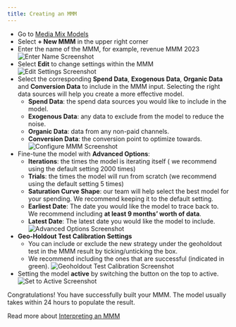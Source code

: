 ```yaml
---
title: Creating an MMM
---
```

- Go to [Media Mix Models](https://bimodal.io/mmm-options)
- Select **+ New MMM** in the upper right corner
- Enter the name of the MMM, for example, revenue MMM 2023
    ![Enter Name Screenshot](https://childish-evening-2be.notion.site/image/https%3A%2F%2Fprod-files-secure.s3.us-west-2.amazonaws.com%2Fdb2a3bd2-4ab6-4791-9fcb-408445a57de8%2F6d7e24f6-3e66-4222-bd4f-46576df34fe0%2FScreen_Shot_2023-10-31_at_1.38.27_pm.png?table=block&id=fcd10350-4d21-45b9-b487-2e2aa7729688&spaceId=db2a3bd2-4ab6-4791-9fcb-408445a57de8&width=380&userId=&cache=v2)
- Select **Edit** to change settings within the MMM
![Edit Settings Screenshot](https://childish-evening-2be.notion.site/image/https%3A%2F%2Fprod-files-secure.s3.us-west-2.amazonaws.com%2Fdb2a3bd2-4ab6-4791-9fcb-408445a57de8%2Fc80491c7-9f3b-4e54-95cf-f847e8eefa24%2FScreen_Shot_2023-10-31_at_1.39.42_pm.png?table=block&id=743084f6-51e7-4e8c-b482-9cb51f4ba29b&spaceId=db2a3bd2-4ab6-4791-9fcb-408445a57de8&width=1450&userId=&cache=v2)
- Select the corresponding **Spend Data**, **Exogenous Data**, **Organic Data** and **Conversion Data** to include in the MMM input. Selecting the right data sources will help you create a more effective model.
    - **Spend Data**: the spend data sources you would like to include in the model.
    - **Exogenous Data**: any data to exclude from the model to reduce the noise.
    - **Organic Data**: data from any non-paid channels.
    - **Conversion Data**: the conversion point to optimize towards.
![Configure MMM Screenshot](https://childish-evening-2be.notion.site/image/https%3A%2F%2Fprod-files-secure.s3.us-west-2.amazonaws.com%2Fdb2a3bd2-4ab6-4791-9fcb-408445a57de8%2F7d19784d-6d96-405b-a42c-af6873050a57%2FScreen_Shot_2023-10-31_at_1.42.20_pm.png?table=block&id=a5e577dd-be89-4a3a-9657-8ccfd3b7a32f&spaceId=db2a3bd2-4ab6-4791-9fcb-408445a57de8&width=1450&userId=&cache=v2)
- Fine-tune the model with **Advanced Options**:
    - **Iterations**: the times the model is iterating itself ( we recommend using the default setting 2000 times)
    - **Trials**: the times the model will run from scratch (we recommend using the default setting 5 times)
    - **Saturation Curve Shape**: our team will help select the best model for your spending. We recommend keeping it to the default setting.
    - **Earliest Date**: The date you would like the model to trace back to. We recommend including **at least 9 months’ worth of data**.
    - **Latest Date**: The latest date you would like the model to include.
![Advanced Options Screenshot](https://childish-evening-2be.notion.site/image/https%3A%2F%2Fprod-files-secure.s3.us-west-2.amazonaws.com%2Fdb2a3bd2-4ab6-4791-9fcb-408445a57de8%2Faf7b90d8-83a9-4784-919a-18ddd423ab61%2FScreen_Shot_2023-10-31_at_1.45.48_pm.png?table=block&id=937ba768-e955-4bac-ab6f-ce8437304cc1&spaceId=db2a3bd2-4ab6-4791-9fcb-408445a57de8&width=580&userId=&cache=v2)
- **Geo-Holdout Test Calibration Settings**
    - You can include or exclude the new strategy under the geoholdout test in the MMM result by ticking/unticking the box.
    - We recommend including the ones that are successful (indicated in green).
    ![Geoholdout Test Calibration Screenshot](https://childish-evening-2be.notion.site/image/https%3A%2F%2Fprod-files-secure.s3.us-west-2.amazonaws.com%2Fdb2a3bd2-4ab6-4791-9fcb-408445a57de8%2F983ab70e-2c63-4ba5-a4d3-f21f87bb3a4a%2FScreen_Shot_2023-10-31_at_1.48.52_pm.png?table=block&id=b7426451-b550-48d3-af3f-bc26a4dfe5de&spaceId=db2a3bd2-4ab6-4791-9fcb-408445a57de8&width=1450&userId=&cache=v2)
- Setting the model **active** by switching the button on the top to active.
![Set to Active Screenshot](https://childish-evening-2be.notion.site/image/https%3A%2F%2Fprod-files-secure.s3.us-west-2.amazonaws.com%2Fdb2a3bd2-4ab6-4791-9fcb-408445a57de8%2F9b1ac15a-98c4-476c-8243-d34a445e2e75%2FScreen_Shot_2023-10-31_at_2.42.14_pm.png?table=block&id=c7aa5135-2256-4426-b0fe-a1fd0d8a092b&spaceId=db2a3bd2-4ab6-4791-9fcb-408445a57de8&width=1450&userId=&cache=v2)

Congratulations! You have successfully built your MMM. The model usually takes within 24 hours to populate the result.

Read more about [Interpreting an MMM](InterpretingMMM.mdx)